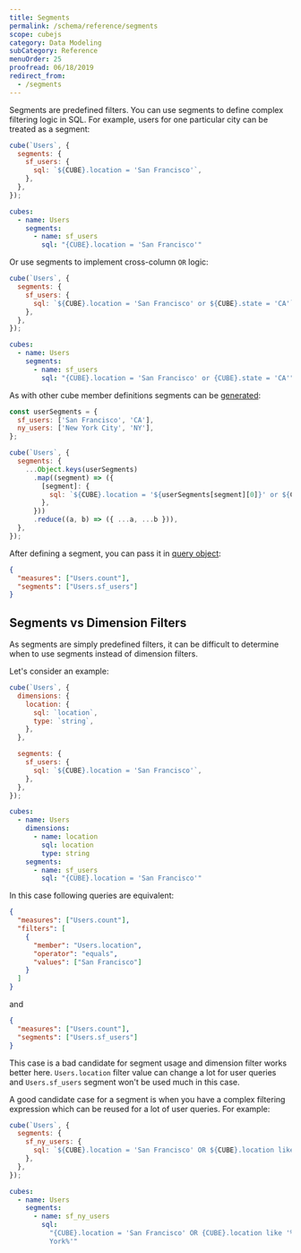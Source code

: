 ```yaml
---
title: Segments
permalink: /schema/reference/segments
scope: cubejs
category: Data Modeling
subCategory: Reference
menuOrder: 25
proofread: 06/18/2019
redirect_from:
  - /segments
---
```


Segments are predefined filters. You can use segments to define complex
filtering logic in SQL. For example, users for one particular city can be
treated as a segment:

<CodeTabs>

```javascript
cube(`Users`, {
  segments: {
    sf_users: {
      sql: `${CUBE}.location = 'San Francisco'`,
    },
  },
});
```

```yaml
cubes:
  - name: Users
    segments:
      - name: sf_users
        sql: "{CUBE}.location = 'San Francisco'"
```

</CodeTabs>

Or use segments to implement cross-column `OR` logic:

<CodeTabs>

```javascript
cube(`Users`, {
  segments: {
    sf_users: {
      sql: `${CUBE}.location = 'San Francisco' or ${CUBE}.state = 'CA'`,
    },
  },
});
```

```yaml
cubes:
  - name: Users
    segments:
      - name: sf_users
        sql: "{CUBE}.location = 'San Francisco' or {CUBE}.state = 'CA'"
```

</CodeTabs>

As with other cube member definitions segments can be
[generated][ref-schema-gen]:

```javascript
const userSegments = {
  sf_users: ['San Francisco', 'CA'],
  ny_users: ['New York City', 'NY'],
};

cube(`Users`, {
  segments: {
    ...Object.keys(userSegments)
      .map((segment) => ({
        [segment]: {
          sql: `${CUBE}.location = '${userSegments[segment][0]}' or ${CUBE}.state = '${userSegments[segment][1]}'`,
        },
      }))
      .reduce((a, b) => ({ ...a, ...b })),
  },
});
```

After defining a segment, you can pass it in [query object][ref-backend-query]:

```json
{
  "measures": ["Users.count"],
  "segments": ["Users.sf_users"]
}
```

## Segments vs Dimension Filters

As segments are simply predefined filters, it can be difficult to determine when
to use segments instead of dimension filters.

Let's consider an example:

<CodeTabs>

```javascript
cube(`Users`, {
  dimensions: {
    location: {
      sql: `location`,
      type: `string`,
    },
  },

  segments: {
    sf_users: {
      sql: `${CUBE}.location = 'San Francisco'`,
    },
  },
});
```

```yaml
cubes:
  - name: Users
    dimensions:
      - name: location
        sql: location
        type: string
    segments:
      - name: sf_users
        sql: "{CUBE}.location = 'San Francisco'"
```

</CodeTabs>

In this case following queries are equivalent:

```json
{
  "measures": ["Users.count"],
  "filters": [
    {
      "member": "Users.location",
      "operator": "equals",
      "values": ["San Francisco"]
    }
  ]
}
```

and

```json
{
  "measures": ["Users.count"],
  "segments": ["Users.sf_users"]
}
```

This case is a bad candidate for segment usage and dimension filter works better
here. `Users.location` filter value can change a lot for user queries and
`Users.sf_users` segment won't be used much in this case.

A good candidate case for a segment is when you have a complex filtering
expression which can be reused for a lot of user queries. For example:

<CodeTabs>

```javascript
cube(`Users`, {
  segments: {
    sf_ny_users: {
      sql: `${CUBE}.location = 'San Francisco' OR ${CUBE}.location like '%New York%'`,
    },
  },
});
```

```yaml
cubes:
  - name: Users
    segments:
      - name: sf_ny_users
        sql:
          "{CUBE}.location = 'San Francisco' OR {CUBE}.location like '%New
          York%'"
```

</CodeTabs>

[ref-backend-query]: /query-format
[ref-schema-gen]: /recipes/schema-generation

